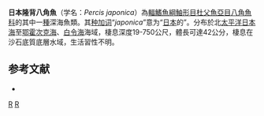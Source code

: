 {{Speciesbox
| taxon = Percis japonica
| binomial_authority = [[Pallas|Pallas]], 1769
| status = NE
| status_system = IUCN3.1
| synonyms = *''Cottus japonicus'' <small>Pallas, 1769</small>
*''Percis japonicus'' <small>Pallas, 1769</small>
*''Aspidophorus lisiza'' <small>Lacepède, 1801</small>
*''Agonus stegophthalmus'' <small>Tilesius, 1813</small>
*''Agonus curillicus'' <small>Tilesius, 1813</small>
}}

'''日本隆背八角魚'''（学名：''Percis japonica''）為[[輻鰭魚綱|輻鰭魚綱]][[鮋形目|鮋形目]][[杜父魚亞目|杜父魚亞目]][[八角魚科|八角魚科]]的其中一[[種|種]]深海魚類。其[[种加词|种加词]]“''japonica''”意为“[[日本|日本]]的”。分布於北[[太平洋|太平洋]][[日本海|日本海]]至[[鄂霍次克海|鄂霍次克海]]、[[白令海|白令海]]海域，棲息深度19-750公尺，體長可達42公分，棲息在沙石底質底層水域，生活習性不明。

==参考文献==
*{{FishBase_species|genus=Percis|species=japonica|year=2014|month=5}}

{{魚類小作品}}
{{Taxonbar}}
[[Category:1769年描述的鱼类|R]]
[[Category:隆背八角魚屬|R]]